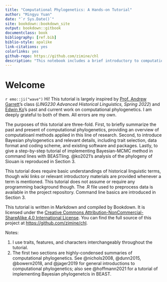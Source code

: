 ```yaml
--- 
title: "Computational Phylogenetics: A Hands-on Tutorial"
author: "Mingyu Yuan"
date: "`r Sys.Date()`"
site: bookdown::bookdown_site
output: bookdown::gitbook
documentclass: book
bibliography: [ref.bib]
biblio-style: apalike
link-citations: yes
colorlinks: yes
github-repo: https://github.com/zimine/chl
description: "This notebook includes a brief introductory to computational phylogenetics and a tutorial of implementing related methods."
---
```


# Welcome{-}

`r emo::ji("wave")` Hi! This tutorial is largely inspired by [Prof. Andrew Garrett](http://linguistics.berkeley.edu/~garrett/)'s class (*LING230 Advanced Historical Linguistics, Spring 2022*) and [Edwin Ko](http://eddersko.com/)'s past and current work on computational phylogenetics. I am deeply grateful to both of them. All errors are my own. 

The purposes of this tutorial are three-fold. First, to briefly summarize the past and present of computational phylogenetics, providing an overview of computatioanl methods applied in this line of research. Second,  to introduce Bayesian phylogenetics and relevant details, including trait selection, data format and coding scheme, and existing software and packages. Lastly, to give a step-by-step tutorial of implementing Bayesian-MCMC method in command lines with BEASTling. @ko2021's analysis of the phylogeny of Siouan is reproduced in Section 3. 

This tutorial does require basic understandings of historical linguistic terms, though wiki links or relevant introductory materials are provided whenever a term is mentioned. This tutorial does not assume or require any programming background though. The .R file used to preprocess data is available in the project repository. Command line basics are introduced in Section 3.

This tutorial is written in Markdown and compiled by Bookdown. It is licensed under the [Creative Commons Attribution-NonCommercial-ShareAlike 4.0 International License](http://creativecommons.org/licenses/by-nc-sa/4.0/). You can find the full source of this project at [https://github.com/zimine/chl](https://github.com/zimine/chl).

Notes: 

1. I use traits, features, and characters interchangeably throughout the tutorial.
2. The first two sections are highly-condensed summaries of computational phylogenetics. See @nichols2008, @dunn2015, @bowern2018, and @jager2019 for general introductions to computational phylogenetics; also see @hoffmann2021 for a tutorial of implementing Bayesian phylogenetcis in BEAST.